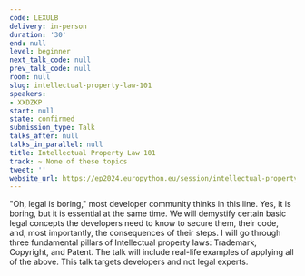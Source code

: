 ```yaml
---
code: LEXULB
delivery: in-person
duration: '30'
end: null
level: beginner
next_talk_code: null
prev_talk_code: null
room: null
slug: intellectual-property-law-101
speakers:
- XXDZKP
start: null
state: confirmed
submission_type: Talk
talks_after: null
talks_in_parallel: null
title: Intellectual Property Law 101
track: ~ None of these topics
tweet: ''
website_url: https://ep2024.europython.eu/session/intellectual-property-law-101
---
```


"Oh, legal is boring," most developer community thinks in this line. Yes, it is boring, but it is essential at the same time. We will demystify certain basic legal concepts the developers need to know to secure them, their code, and, most importantly, the consequences of their steps. I will go through three fundamental pillars of Intellectual property laws: Trademark, Copyright, and Patent. The talk will include real-life examples of applying all of the above. This talk targets developers and not legal experts.
